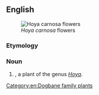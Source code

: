 ==English==
[[Image:Hoya_carnosa.jpg|thumb|''Hoya carnosa'' flowers]]

===Etymology===
{{compound|wax|plant|lang=en}}

===Noun===
{{en-noun}}

# {{lb|en|botany}} {{taxlink|Hoya carnosa|species|noshow=1}}, a plant of the genus ''[[Hoya]]''.

[[Category:en:Dogbane family plants]]